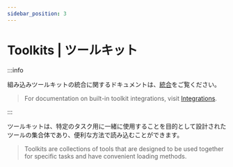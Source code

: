 ```yaml
---
sidebar_position: 3
---
```


# Toolkits | ツールキット

:::info

組み込みツールキットの統合に関するドキュメントは、[統合](/docs/integrations/toolkits/)をご覧ください。

> For documentation on built-in toolkit integrations, visit [Integrations](/docs/integrations/toolkits/).

:::

ツールキットは、特定のタスク用に一緒に使用することを目的として設計されたツールの集合体であり、便利な方法で読み込むことができます。

> Toolkits are collections of tools that are designed to be used together for specific tasks and have convenient loading methods.

